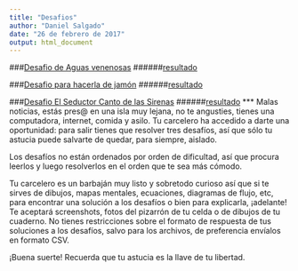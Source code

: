```yaml
---
title: "Desafios"
author: "Daniel Salgado"
date: "26 de febrero de 2017"
output: html_document
---
```


###[Desafio de Aguas venenosas](aguas.Rmd)
######[resultado](results/urgente_orden_de_cierre.csv)

###[Desafio para hacerla de jamón](jamon.Rmd)
######[resultado](results/jamones_calificados_lda.csv)

###[Desafio El Seductor Canto de las Sirenas](sirenas.Rmd)
######[resultado](results/sirenas_endemicas_y_sirenas_migrantes_glm.csv)
***
Malas noticias, estás pres@ en una isla muy lejana, no te angusties, tienes una computadora, internet, comida y asilo. Tu carcelero ha accedido a darte una oportunidad: para salir tienes que resolver tres desafíos, así que sólo tu astucia puede salvarte de quedar, para siempre, aislado.

Los desafíos no están ordenados por orden de dificultad, así que procura leerlos y luego resolverlos en el orden que te sea más cómodo.

Tu carcelero es un barbaján muy listo y sobretodo curioso así que si te sirves de dibujos, mapas mentales, ecuaciones, diagramas de flujo, etc, para encontrar una solución a los desafíos o bien para explicarla, ¡adelante! Te aceptará screenshots, fotos del pizarrón de tu celda o de dibujos de tu cuaderno. No tienes restricciones sobre el formato de respuesta de tus soluciones a los desafíos, salvo para los archivos, de preferencia envíalos en formato CSV.

¡Buena suerte! Recuerda que tu astucia es la llave de tu libertad.


